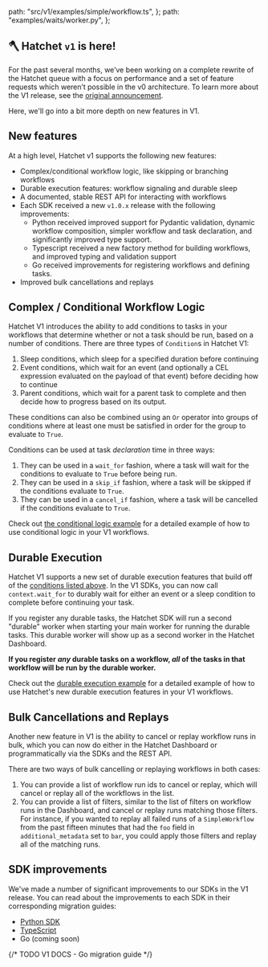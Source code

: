 
  path: "src/v1/examples/simple/workflow.ts",
};
  path: "examples/waits/worker.py",
};



## 🪓 Hatchet `v1` is here!

For the past several months, we’ve been working on a complete rewrite of the Hatchet queue with a focus on performance and a set of feature requests which weren’t possible in the v0 architecture. To learn more about the V1 release, see the [original announcement](./announcement.mdx).

Here, we'll go into a bit more depth on new features in V1.


## New features

At a high level, Hatchet v1 supports the following new features:

- Complex/conditional workflow logic, like skipping or branching workflows
- Durable execution features: workflow signaling and durable sleep
- A documented, stable REST API for interacting with workflows
- Each SDK received a new `v1.0.x` release with the following improvements:
  - Python received improved support for Pydantic validation, dynamic workflow composition, simpler workflow and task declaration, and significantly improved type support.
  - Typescript received a new factory method for building workflows, and improved typing and validation support
  - Go received improvements for registering workflows and defining tasks.
- Improved bulk cancellations and replays

## Complex / Conditional Workflow Logic

Hatchet V1 introduces the ability to add conditions to tasks in your workflows that determine whether or not a task should be run, based on a number of conditions. There are three types of `Condition`s in Hatchet V1:

1. Sleep conditions, which sleep for a specified duration before continuing
2. Event conditions, which wait for an event (and optionally a CEL expression evaluated on the payload of that event) before deciding how to continue
3. Parent conditions, which wait for a parent task to complete and then decide how to progress based on its output.

These conditions can also be combined using an `Or` operator into groups of conditions where at least one must be satisfied in order for the group to evaluate to `True`.

Conditions can be used at task _declaration_ time in three ways:

1. They can be used in a `wait_for` fashion, where a task will wait for the conditions to evaluate to `True` before being run.
2. They can be used in a `skip_if` fashion, where a task will be skipped if the conditions evaluate to `True`.
3. They can be used in a `cancel_if` fashion, where a task will be cancelled if the conditions evaluate to `True`.

Check out [the conditional logic example](./conditional-logic.mdx) for a detailed example of how to use conditional logic in your V1 workflows.

## Durable Execution

Hatchet V1 supports a new set of durable execution features that build off of the [conditions listed above](#complex--conditional-workflow-logic). In the V1 SDKs, you can now call `context.wait_for` to durably wait for either an event or a sleep condition to complete before continuing your task.


<Callout type="info" emoji="🪓">
  If you register any durable tasks, the Hatchet SDK will run a second "durable" worker when starting your main worker for running the durable tasks. This durable worker will show up as a second worker in the Hatchet Dashboard.

  **If you register _any_ durable tasks on a workflow, _all_ of the tasks in that workflow will be run by the durable worker.**
</Callout>

Check out the [durable execution example](./durable-execution.mdx) for a detailed example of how to use Hatchet's new durable execution features in your V1 workflows.

## Bulk Cancellations and Replays

Another new feature in V1 is the ability to cancel or replay workflow runs in bulk, which you can now do either in the Hatchet Dashboard or programmatically via the SDKs and the REST API.

There are two ways of bulk cancelling or replaying workflows in both cases:

1. You can provide a list of workflow run ids to cancel or replay, which will cancel or replay all of the workflows in the list.
2. You can provide a list of filters, similar to the list of filters on workflow runs in the Dashboard, and cancel or replay runs matching those filters. For instance, if you wanted to replay all failed runs of a `SimpleWorkflow` from the past fifteen minutes that had the `foo` field in `additional_metadata` set to `bar`, you could apply those filters and replay all of the matching runs.

## SDK improvements

We've made a number of significant improvements to our SDKs in the V1 release. You can read about the improvements to each SDK in their corresponding migration guides:

* [Python SDK](../migration-guide-python.mdx)
* [TypeScript](../migration-guide-typescript.mdx)
* Go (coming soon)

{/* TODO V1 DOCS - Go migration guide */}
